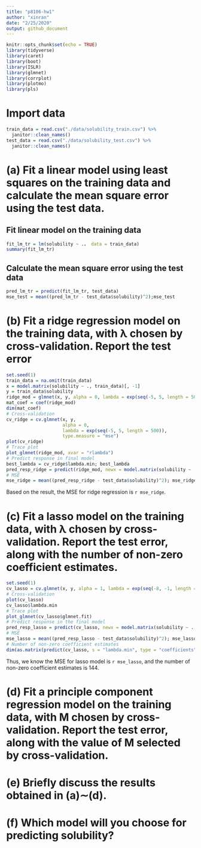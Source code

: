 ```yaml
---
title: "p8106-hw1"
author: "xinran"
date: "2/25/2020"
output: github_document
---
```


```r
knitr::opts_chunk$set(echo = TRUE)
library(tidyverse)
library(caret)
library(boot)
library(ISLR)
library(glmnet)
library(corrplot)
library(plotmo)
library(pls)
```

# Import data
```r
train_data = read.csv("./data/solubility_train.csv") %>% 
  janitor::clean_names()
test_data = read.csv("./data/solubility_test.csv") %>% 
  janitor::clean_names()
```

# (a) Fit a linear model using least squares on the training data and calculate the mean square error using the test data.

## Fit linear model on the training data
```r
fit_lm_tr = lm(solubility ~ .， data = train_data)
summary(fit_lm_tr)
```

## Calculate the mean square error using the test data
```r
pred_lm_tr = predict(fit_lm_tr, test_data)
mse_test = mean((pred_lm_tr - test_data$solubility)^2);mse_test
```

# (b) Fit a ridge regression model on the training data, with λ chosen by cross-validation. Report the test error
```r
set.seed(1)
train_data = na.omit(train_data)
x = model.matrix(solubility ~ ., train_data)[, -1]
y = train_data$solubility
ridge_mod = glmnet(x, y, alpha = 0, lambda = exp(seq(-5, 5, length = 500)))
mat_coef = coef(ridge_mod)
dim(mat_coef)
# Cross-validation
cv_ridge = cv.glmnet(x, y,
                     alpha = 0,
                     lambda = exp(seq(-5, 5, length = 500)),
                     type.measure = "mse")
plot(cv_ridge)
# Trace plot
plot_glmnet(ridge_mod, xvar = "rlambda")
# Predict response in final model
best_lambda = cv_ridge$lambda.min; best_lambda
pred_resp_ridge = predict(ridge_mod, newx = model.matrix(solubility ~ ., test_data)[, -1], s = best_lambda, type = "response"); pred_resp_ridge
# MSE
mse_ridge = mean((pred_resp_ridge - test_data$solubility)^2); mse_ridge
```

Based on the result, the MSE for ridge regression is `r mse_ridge`.

# (c) Fit a lasso model on the training data, with λ chosen by cross-validation. Report the test error, along with the number of non-zero coefficient estimates.

```r
set.seed(1)
cv_lasso = cv.glmnet(x, y, alpha = 1, lambda = exp(seq(-8, -1, length = 500)))
# Cross-validation
plot(cv_lasso)
cv_lasso$lambda.min
# Trace plot
plot_glmnet(cv_lasso$glmnet.fit)
# Predict response in the final model
pred_resp_lasso = predict(cv_lasso, newx = model.matrix(solubility ~ ., test_data)[, -1], s = cv_lasso$lambda.min, type = "response"); pred_resp_lasso
# MSE
mse_lasso = mean((pred_resp_lasso - test_data$solubility)^2); mse_lasso
# Number of non-zero coefficient estimates
dim(as.matrix(predict(cv_lasso, s = "lambda.min", type = "coefficients")@x))
```

Thus, we know the MSE for lasso model is `r mse_lasso`, and the number of non-zero coefficient estimates is 144.

# (d) Fit a principle component regression model on the training data, with M chosen by cross-validation. Report the test error, along with the value of M selected by cross-validation.

# (e) Briefly discuss the results obtained in (a)∼(d).

# (f) Which model will you choose for predicting solubility?